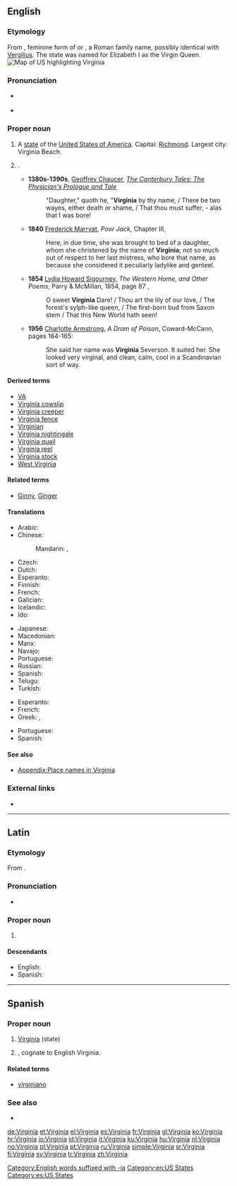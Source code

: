 ==English==
{{wikipedia|dab=Virginia (disambiguation)|Virginia}}
{{wikipedia|Virginia|Virginia (US State)}}

===Etymology===
From {{etyl|la|en}} {{term|Virginia|lang=la}}, feminine form of {{term|Virginius|lang=la}} or {{term|Verginius|lang=la}}, a Roman family name, possibly identical with [[Vergilius]]. The state was named for Elizabeth I as the Virgin Queen.
[[Image:Map of USA highlighting Virginia.png|thumb|right|Map of US highlighting Virginia]]

===Pronunciation===
* {{a|US}} {{IPA|/vɝˈdʒɪn.jə/}}
* {{audio|en-us-Virginia.ogg|Audio (US)}}

===Proper noun===
{{en-proper noun}}

# A [[state]] of the [[United States of America]]. Capital: [[Richmond]]. Largest city: Virginia Beach.
# {{given name|female|from=Latin|}}.
#* '''1380s-1390s''', [[w:Geoffrey Chaucer|Geoffrey Chaucer]], ''[[s:The Canterbury Tales/The Physician's Prologue and Tale|The Canterbury Tales: The Physician's Prologue and Tale]]''
#*: "Daughter," quoth he, "'''Virginia''' by thy name, / There be two wayes, either death or shame, / That thou must suffer, - alas that I was bore!
#* '''1840''' [[w:Frederick Marryat|Frederick Marryat]], ''Poor Jack'', Chapter III,
#*: Here, in due time, she was brought to bed of a daughter, whom she christened by the name of '''Virginia'''; not so much out of respect to her last mistress, who bore that name, as because she considered it peculiarly ladylike and genteel.
#* '''1854''' [[w:Lydia Sigourney|Lydia Howard Sigourney]], ''The Western Home, and Other Poems'', Parry & McMillan, 1854, page 87 ,
#*: O sweet '''Virginia''' Dare! / Thou art the lily of our love, / The forest's sylph-like queen, / The first-born bud from Saxon stem / That this New World hath seen!
#* '''1956''' [[w:Charlotte Armstrong|Charlotte Armstrong]], ''A Dram of Poison'', Coward-McCann, pages 164-165:
#*: She said her name was '''Virginia''' Severson. It suited her. She looked very virginal, and clean, calm, cool in a Scandinavian sort of way.

====Derived terms====
* [[VA]]
* [[Virginia cowslip]]
* [[Virginia creeper]]
* [[Virginia fence]]
* [[Virginian]]
* [[Virginia nightingale]]
* [[Virginia quail]]
* [[Virginia reel]]
* [[Virginia stock]]
* [[West Virginia]]

====Related terms====
* {{qualifier|given name diminutives}} [[Ginny]], [[Ginger]]

====Translations====
{{trans-top|state}}
* Arabic: {{t|ar|فيرجينيا|f|tr=firjiinya|sc=Arab}}
* Chinese:
*: Mandarin: {{t|cmn|弗吉尼亞|sc=Hani}},  {{t+|cmn|弗吉尼亚|tr=Fújíníyà|sc=Hani}}
* Czech: {{t+|cs|Virginie|f}}
* Dutch: {{qualifier|archaic}} {{t+|nl|Virginië|f}}
* Esperanto: {{t|eo|Virginio}}
* Finnish: {{t+|fi|Virginia}}
* French: {{t+|fr|Virginie|f}}
* Galician: {{t+|gl|Virxinia|f}}
* Icelandic: {{t+|is|Virginía|f}}
* Ido: {{t+|io|Virginia}}
{{trans-mid}}
* Japanese: {{t|ja|バージニア|tr=Bājinia}}
* Macedonian: {{t|mk|Вирџинија|f|tr=Virdžínija}}
* Manx: {{t|gv|Virjeeney|f|alt=Yn Virjeeney}}
* Navajo: {{t|nv|Bijíniyah hahoodzo}}
* Portuguese: {{t+|pt|Virgínia|f}}
* Russian: {{t|ru|Вирджиния|f|tr=Virdžínija}}
* Spanish: {{t+|es|Virginia|f}}
* Telugu: {{t|te|వర్జీనియా}}
* Turkish: {{t+|tr|Virginia}}
{{trans-bottom}}

{{trans-top|female given name}}
* Esperanto: {{t|eo|Virginia}}
* French: {{t+|fr|Virginie}}
* Greek: {{t|el|Βιργινια|f}},  {{t+|el|Παρθενία|f}}
{{trans-mid}}
* Portuguese: {{t+|pt|Virgínia|f}}
* Spanish: {{t+|es|Virginia}}
{{trans-bottom}}

====See also====
* [[Appendix:Place names in Virginia]]

===External links===
* {{pedialite}}

[[Category:English words suffixed with -ia]]
[[Category:en:US States]]

----

==Latin==

===Etymology===
From {{term|virgō||maiden, virgin|lang=la}}.

===Pronunciation===
* {{a|Classical}} {{IPA|/wirˈɡi.ni.a/|lang=la}}

===Proper noun===
{{la-proper noun|Virginia|Virginiae|Virginiae|f|first}}

# {{praenomen|g=f}}

====Descendants====
* English: {{l|en|Virginia}}
* Spanish: {{l|es|Virginia}}

----

==Spanish==

===Proper noun===
{{es-proper noun|f}}

# [[#English|Virginia]] (state)
# {{given name|female|lang=es}}, cognate to English Virginia.

====Related terms====
* [[virginiano]]

===See also===
* {{pedialite|lang=es}}

[[Category:es:US States]]

[[de:Virginia]]
[[et:Virginia]]
[[el:Virginia]]
[[es:Virginia]]
[[fr:Virginia]]
[[gl:Virginia]]
[[ko:Virginia]]
[[hr:Virginia]]
[[io:Virginia]]
[[id:Virginia]]
[[it:Virginia]]
[[ku:Virginia]]
[[hu:Virginia]]
[[nl:Virginia]]
[[no:Virginia]]
[[pl:Virginia]]
[[pt:Virginia]]
[[ru:Virginia]]
[[simple:Virginia]]
[[sr:Virginia]]
[[fi:Virginia]]
[[sv:Virginia]]
[[tr:Virginia]]
[[zh:Virginia]]